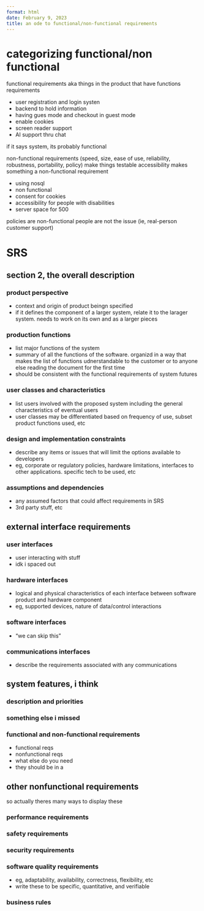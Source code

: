 ```yaml
---
format: html
date: February 9, 2023
title: an ode to functional/non-functional requirements
---
```


# categorizing functional/non functional 

functional requirements 
aka
things in the product that have functions requirements

- user registration and login systen
- backend to hold information
- having gues mode and checkout in guest mode
- enable cookies
- screen reader support
- AI support thru chat

::: callout-tip
if it says system, its probably functional
:::


non-functional requirements (speed, size, ease of use, reliability, robustness, portability, policy)
make things testable
accessibility makes something a non-functional requirement

- using nosql
- non functional
- consent for cookies
- accessibility for people with disabilities
- server space for 500


policies are non-functional
people are not the issue (ie, real-person customer support)


# SRS 

## section 2, the **overall description**

### product perspective

- context and origin of product beingn specified
- if it defines the component of a larger system, relate it to the larager system. needs to work on its own and as a larger pieces

### production functions

- list major functions of the system
- summary of all the functions of the software. organizd in a way that makes the list of functions udnerstandable to the customer or to anyone else reading the document for the first time
- should be consistent with the functional requirements of system futures

### user classes and characteristics

- list users involved with the proposed system including the general characteristics of eventual users
- user classes may be differentiated based on frequency of use, subset product functions used, etc

### design and implementation constraints

- describe any items or issues that will limit the options available to developers
- eg, corporate or regulatory policies, hardware limitations, interfaces to other applications. specific tech to be used, etc

### assumptions and dependencies

- any assumed factors that could affect requirements in SRS
- 3rd party stuff, etc


## external interface requirements

### user interfaces

- user interacting with stuff
- idk i spaced out

### hardware interfaces

- logical and physical characteristics of each interface between software product and hardware component
- eg, supported devices, nature of data/control interactions

### software interfaces

- "we can skip this"

### communications interfaces

- describe the requirements associated with any communications 

## system features, i think

### description and priorities

### something else i missed

### functional and non-functional requirements

- functional reqs
- nonfunctional reqs
- what else do you need
- they should be in a 

## other nonfunctional requirements

so actually theres many ways to display these

### performance requirements

### safety requirements

### security requirements

### software quality requirements

- eg, adaptability, availability, correctness, flexibility, etc
- write these to be specific, quantitative, and verifiable

### business rules
